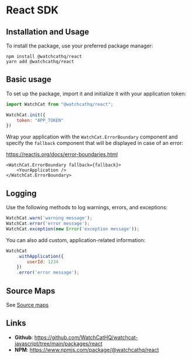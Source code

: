 # React SDK

## Installation and Usage

To install the package, use your preferred package manager:

```shell
npm install @watchcathq/react
yarn add @watchcathq/react
```

## Basic usage

To set up the package, import it and initialize it with your application token:

```javascript
import WatchCat from "@watchcathq/react";

WatchCat.init({
    token: "APP_TOKEN"
})
```

Wrap your application with the `WatchCat.ErrorBoundary` component and specify the `fallback` component that will be displayed in case of an error:

https://reactjs.org/docs/error-boundaries.html

```tsx
<WatchCat.ErrorBoundary fallback={fallback}>
    <YourApplication />
</WatchCat.ErrorBoundary>
```

## Logging

Use the following methods to log warnings, errors, and exceptions:

```javascript
WatchCat.warn('warning message');
WatchCat.error('error message');
WatchCat.exception(new Error('exception message'));
```

You can also add custom, application-related information:

```javascript
WatchCat
    .withApplication({
        userId: 1234
    })
    .error('error message');
```

## Source Maps

See [Source maps](/sourcemaps)

## Links

- __Github__: https://github.com/WatchCatHQ/watchcat-javascript/tree/main/packages/react
- __NPM__: https://www.npmjs.com/package/@watchcathq/react
